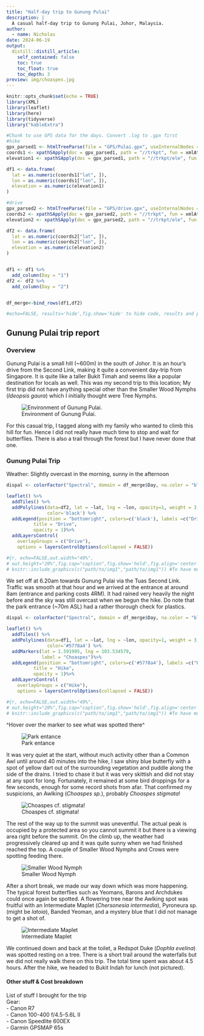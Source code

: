 ```yaml
---
title: "Half-day trip to Gunung Pulai"
description: |
  A casual half-day trip to Gunung Pulai, Johor, Malaysia.
author:
  - name: Nicholas
date: 2024-06-19
output:
  distill::distill_article:
    self_contained: false
    toc: true
    toc_float: true
    toc_depth: 3
preview: img/choaspes.jpg
---
```



```r
knitr::opts_chunk$set(echo = TRUE)
library(XML)
library(leaflet)
library(here)
library(tidyverse)
library("kableExtra")
```


```r
#Chunk to use GPS data for the days. Convert .log to .gpx first
#hike
gpx_parsed1 <- htmlTreeParse(file = "GPS/Pulai.gpx", useInternalNodes = TRUE)
coords1 <- xpathSApply(doc = gpx_parsed1, path = "//trkpt", fun = xmlAttrs)
elevation1 <- xpathSApply(doc = gpx_parsed1, path = "//trkpt/ele", fun = xmlValue)

df1 <- data.frame(
  lat = as.numeric(coords1["lat", ]),
  lon = as.numeric(coords1["lon", ]),
  elevation = as.numeric(elevation1)
)

#drive
gpx_parsed2 <- htmlTreeParse(file = "GPS/drive.gpx", useInternalNodes = TRUE)
coords2 <- xpathSApply(doc = gpx_parsed2, path = "//trkpt", fun = xmlAttrs)
elevation2 <- xpathSApply(doc = gpx_parsed2, path = "//trkpt/ele", fun = xmlValue)

df2 <- data.frame(
  lat = as.numeric(coords2["lat", ]),
  lon = as.numeric(coords2["lon", ]),
  elevation = as.numeric(elevation2)
)


df1 <- df1 %>%
  add_column(Day = "1")
df2 <- df2 %>%
  add_column(Day = "2")


df_merge<-bind_rows(df1,df2)

#echo=FALSE, results='hide',fig.show='hide' to hide code, results and plot respectively
```

## Gunung Pulai trip report

###  Overview

Gunung Pulai is a small hill (~600m) in the south of Johor. It is an hour's drive from the Second Link, making it quite a convenient day-trip from Singapore. It is quite like a taller Bukit Timah and seems like a popular destination for locals as well. This was my second trip to this location; My first trip did not have anything special other than the Smaller Wood Nymphs (*Ideopsis gaura*) which I initially thought were Tree Nymphs. 

![Environment of Gunung Pulai.](img/frame.png)

For this casual trip, I tagged along with my family who wanted to climb this hill for fun. Hence I did not really have much time to stop and wait for butterflies. There is also a trail through the forest but I have never done that one. 

### Gunung Pulai Trip
Weather: Slightly overcast in the morning, sunny in the afternoon\ 

```r
dispal <- colorFactor("Spectral", domain = df_merge$Day, na.color = "black") # TO fix grouping

leaflet() %>%
  addTiles() %>%
  addPolylines(data=df2, lat = ~lat, lng = ~lon, opacity=1, weight = 3, group = "Day 1", 
               color='black') %>%
  addLegend(position = "bottomright", colors=c('black'), labels =c("Drive"),
          title = "Drive",
          opacity = 1)%>%
  addLayersControl(
    overlayGroups = c("Drive"),
    options = layersControlOptions(collapsed = FALSE)) 

#{r, echo=FALSE,out.width="49%", 
# out.height="20%",fig.cap="caption",fig.show='hold',fig.align='center'}
# knitr::include_graphics(c("path/to/img1","path/to/img1")) #To have multiple pics in a line
```

We set off at 6.20am towards Gunung Pulai via the Tuas Second Link. Traffic was smooth at that hour and we arrived at the entrance at around 8am (entrance and parking costs 4RM). It had rained very heavily the night before and the sky was still overcast when we begun the hike. Do note that the park entrance (~70m ASL) had a rather thorough check for plastics.

```r
dispal <- colorFactor("Spectral", domain = df_merge$Day, na.color = "black") # TO fix grouping

leaflet() %>%
  addTiles() %>%
  addPolylines(data=df1, lat = ~lat, lng = ~lon, opacity=1, weight = 3, group = "Day 1", 
               color='#5778a4') %>%
  addMarkers(lat = 1.591995, lng = 103.534579,
             label = "Choaspes")%>%
  addLegend(position = "bottomright", colors=c('#5778a4'), labels =c("Hike"),
          title = "Hike",
          opacity = 1)%>%
  addLayersControl(
    overlayGroups = c("Hike"),
    options = layersControlOptions(collapsed = FALSE)) 

#{r, echo=FALSE,out.width="49%", 
# out.height="20%",fig.cap="caption",fig.show='hold',fig.align='center'}
# knitr::include_graphics(c("path/to/img1","path/to/img1")) #To have multiple pics in a line
```
^Hover over the marker to see what was spotted there^


![Park entance](img/entrance.jpeg)

It was very quiet at the start, without much activity other than a Common Awl until around 40 minutes into the hike, I saw shiny blue butterfly with a spot of yellow dart out of the surrounding vegetation and puddle along the side of the drains. I tried to chase it but it was very skittish and did not stay at any spot for long. Fortunately, it remained at some bird droppings for a few seconds, enough for some record shots from afar. That confirmed my suspicions, an Awlking (*Choaspes sp.*), probably *Choaspes stigmata*!

![Choaspes cf. stigmata!](img/choaspes.jpg)

The rest of the way up to the summit was uneventful. The actual peak is occupied by a protected area so you cannot summit it but there is a viewing area right before the summit. On the climb up, the weather had progressively cleared up and it was quite sunny when we had finished reached the top. A couple of Smaller Wood Nymphs and Crows were spotting feeding there.

![Smaller Wood Nymph](img/ideopsis.jpg)

After a short break, we made our way down which was more happening. The typical forest butterflies such as Yeomans, Barons and Archdukes could once again be spotted. A flowering tree near the Awlking spot was fruitful with an Intermediate Maplet (*Chersonesia intermedia*), Pyroneura sp. (might be *latoia*), Banded Yeoman, and a mystery blue that I did not manage to get a shot of. 

![Intermediate Maplet](img/map.jpg)

We continued down and back at the toilet, a Redspot Duke (*Dophla evelina*) was spotted resting on a tree. There is a short trail around the waterfalls but we did not really walk there on this trip. The total time spent was about 4.5 hours. After the hike, we headed to Bukit Indah for lunch (not pictured).


#### Other stuff & Cost breakdown    

List of stuff I brought for the trip\   
Gear:\
- Canon R7\
- Canon 100-400 f/4.5-5.6L II\
- Canon Speedlite 600EX\
- Garmin GPSMAP 65s\
